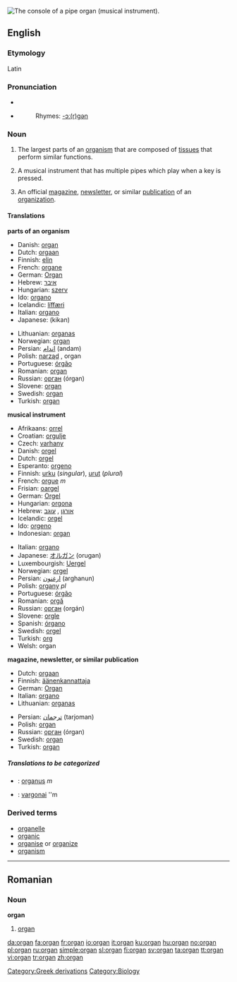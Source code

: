 {{see|Organ}}
[[Image:Pipe.organ.console.arp.jpg|thumb|right|The console of a pipe organ (musical instrument).]]
{{wikipedia}}
{{commonspar|Pipe organ}}
==English==

===Etymology===
Latin

===Pronunciation===
*{{IPA|'ɔɹ.gɛn}}
*{{audio|en-us-organ.ogg|Audio (US)}}
*:Rhymes: [[Rhymes:English:-ɔː(r)ɡən|-ɔː(r)ɡən]]

===Noun===
{{en-noun}}

# The largest parts of an [[organism]] that are composed of [[tissue]]s that perform similar functions.
# {{musici}} A musical instrument that has multiple pipes which play when a key is pressed.
#An official [[magazine]], [[newsletter]], or similar [[publication]] of an [[organization]].

====Translations====
'''parts of an organism'''
{{top}}
*Danish: [[#Danish|organ]]
*Dutch: [[orgaan]] {{n}}
*Finnish: [[elin]]
*French: [[organe]] {{m}}
*German: [[Organ]] {{n}}
*Hebrew: [[איבר]] {{m}}
*Hungarian: [[szerv]]
*Ido: [[organo]]
*Icelandic: [[líffæri]] {{n}}
*Italian: [[organo]] {{m}}
*Japanese: {{JAchar|[[器官]]}} (kikan)
{{mid}}
*Lithuanian: [[organas]] {{m}}
*Norwegian: [[#Norwegian|organ]]
*Persian: [[اندام]] (andam)
*Polish: [[narząd]] {{m}}, organ {{m}}
*Portuguese: [[órgão]]
*Romanian: [[#Romanian|organ]] {{n}}
*Russian: [[орган]] (órgan) {{m}}
*Slovene: [[#Slovene|organ]] {{m}}
*Swedish: [[#Swedish|organ]] {{n}}
*Turkish: [[#Turkish|organ]]
{{bottom}}

'''musical instrument'''
{{top}}
*Afrikaans: [[orrel]]
*Croatian: [[orgulje]]
*Czech: [[varhany]]
*Danish: [[orgel]] {{n}}
*Dutch: [[orgel]] {{n}}
*Esperanto: [[orgeno]]
*Finnish: [[urku]] (''singular''), [[urut]] (''plural'')
*French: [[orgue]] ''m''
*Frisian: [[oargel]] {{n}}
*German: [[Orgel]] {{f}}
*Hungarian: [[orgona]]
*Hebrew: [[:he:אורגן|אורגן]] {{m}}, [[:he:עוגב|עוגב]] {{m}}
*Icelandic: [[orgel]] {{n}}
*Ido: [[orgeno]]
*Indonesian: [[#Indonesian|organ]]
{{mid}}
*Italian: [[organo]] {{m}}
*Japanese: [[オルガン]] (orugan)
*Luxembourgish: [[Uergel]]
*Norwegian: [[orgel]]
*Persian: [[ارغنون]] (arghanun)
*Polish: [[organy]] ''pl''
*Portuguese: [[órgão]]
*Romanian: [[orgă]] {{f}}
*Russian: [[орган]] (orgán) {{m}}
*Slovene: [[orgle]] {{f}}
*Spanish: [[órgano]]
*Swedish: [[orgel]] {{c}}
*Turkish: [[org]]
*Welsh: organ
{{bottom}}

'''magazine, newsletter, or similar publication'''
{{top}}
*Dutch: [[orgaan]] {{n}}
*Finnish: [[äänenkannattaja]]
*German: [[Organ]] {{n}}
*Italian: [[organo]] {{m}}
*Lithuanian: [[organas]] {{m}}
{{mid}}
*Persian: [[ترجمان]] (tarjoman)
*Polish: [[#Polish|organ]] {{m}}
*Russian: [[орган]] (órgan) {{m}}
*Swedish: [[#Swedish|organ]] {{n}}
*Turkish: [[#Turkish|organ]]
{{bottom}}

=====Translations to be categorized=====
{{checktrans}}

*{{ttbc|Latin}}: [[organus]] ''m''
*{{ttbc|Lithuanian}}: [[vargonai]] ''m

===Derived terms===
* [[organelle]]
* [[organic]]
* [[organise]] or [[organize]]
* [[organism]]

----
==Romanian==
===Noun===
'''organ''' {{n}}

# [[#English|organ]]

[[Category:Greek derivations]]
[[Category:Biology]]

[[da:organ]]
[[fa:organ]]
[[fr:organ]]
[[io:organ]]
[[it:organ]]
[[ku:organ]]
[[hu:organ]]
[[no:organ]]
[[pl:organ]]
[[ru:organ]]
[[simple:organ]]
[[sl:organ]]
[[fi:organ]]
[[sv:organ]]
[[ta:organ]]
[[tt:organ]]
[[vi:organ]]
[[tr:organ]]
[[zh:organ]]